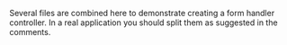 
Several files are combined here to demonstrate creating a form handler
controller. In a real application you should split them as suggested in the
comments.

<SelectableContent client:load syncKey="language" frameworkSwitcher>
  <div slot="TS" slotIdx="1">
    <Code code={Step3AppModuleTS} lang="ts" title="src/signup/app.module.ts" />
  </div>
  <div slot="TS" slotIdx="1">
    <Code
      code={Step3ControllerTS}
      lang="ts"
      title="src/signup/signup.controller.ts"
    />
  </div>
</SelectableContent>
